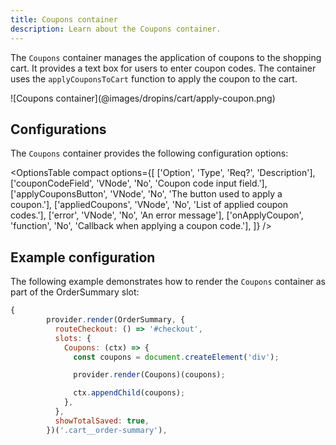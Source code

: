 ```yaml
---
title: Coupons container
description: Learn about the Coupons container.
---
```



The `Coupons` container manages the application of coupons to the shopping cart. It provides a text box for users to enter coupon codes. The container uses the `applyCouponsToCart` function to apply the coupon to the cart.

<Diagram caption="Coupons container">
  ![Coupons container](@images/dropins/cart/apply-coupon.png)
</Diagram>

## Configurations

The `Coupons` container provides the following configuration options:

<OptionsTable
  compact
  options={[
    ['Option', 'Type', 'Req?', 'Description'],
    ['couponCodeField', 'VNode', 'No', 'Coupon code input field.'],
    ['applyCouponsButton', 'VNode', 'No', 'The button used to apply a coupon.'],
    ['appliedCoupons', 'VNode', 'No', 'List of applied coupon codes.'],
    ['error', 'VNode', 'No', 'An error message'],
    ['onApplyCoupon', 'function', 'No', 'Callback when applying a coupon code.'],
  ]}
/>

## Example configuration

The following example demonstrates how to render the `Coupons` container as part of the OrderSummary slot:

```js
{
        provider.render(OrderSummary, {
          routeCheckout: () => '#checkout',
          slots: {
            Coupons: (ctx) => {
              const coupons = document.createElement('div');

              provider.render(Coupons)(coupons);

              ctx.appendChild(coupons);
            },
          },
          showTotalSaved: true,
        })('.cart__order-summary'),
